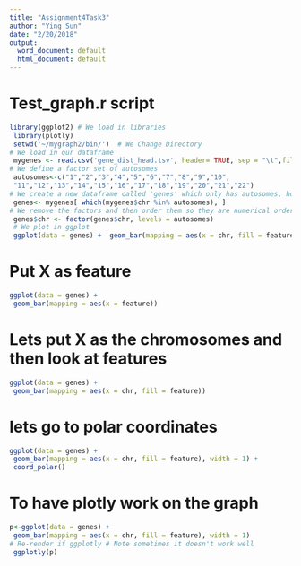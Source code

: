 ```yaml
---
title: "Assignment4Task3"
author: "Ying Sun"
date: "2/20/2018"
output:
  word_document: default
  html_document: default
---
```


# Test_graph.r script
```r
library(ggplot2) # We load in libraries
 library(plotly)
 setwd('~/mygraph2/bin/')  # We Change Directory
# We load in our dataframe
 mygenes <- read.csv('gene_dist_head.tsv', header= TRUE, sep = "\t",fill = TRUE) 
# We define a factor set of autosomes
 autosomes<-c("1","2","3","4","5","6","7","8","9","10",
 "11","12","13","14","15","16","17","18","19","20","21","22")  
# We create a new dataframe called 'genes' which only has autosomes, however we still have those additional factors
 genes<- mygenes[ which(mygenes$chr %in% autosomes), ] 
# We remove the factors and then order them so they are numerical order and not alphabetical
 genes$chr <- factor(genes$chr, levels = autosomes) 
 # We plot in ggplot 
 ggplot(data = genes) +  geom_bar(mapping = aes(x = chr, fill = feature), width = 1)
```

# Put X as feature
```r
ggplot(data = genes) +
 geom_bar(mapping = aes(x = feature))
```

# Lets put X as the chromosomes and then look at features
```r
ggplot(data = genes) +
 geom_bar(mapping = aes(x = chr, fill = feature))
```

# lets go to polar coordinates
```r
ggplot(data = genes) +
 geom_bar(mapping = aes(x = chr, fill = feature), width = 1) +
 coord_polar()
```

# To have plotly work on the graph
```r
p<-ggplot(data = genes) + 
 geom_bar(mapping = aes(x = chr, fill = feature), width = 1) 
# Re-render if ggplotly # Note sometimes it doesn't work well
 ggplotly(p) 
```


